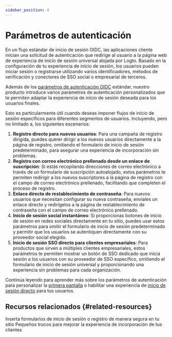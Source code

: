 ```yaml
---
sidebar_position: 4
---
```


# Parámetros de autenticación

En un flujo estándar de inicio de sesión OIDC, las aplicaciones cliente inician una solicitud de autenticación que redirige al usuario a la página web de experiencia de inicio de sesión universal alojada por Logto. Basado en la configuración de tu experiencia de inicio de sesión, los usuarios pueden iniciar sesión o registrarse utilizando varios identificadores, métodos de verificación y conectores de SSO social o empresarial de terceros.

Además de los [parámetros de autenticación OIDC](https://openid.net/specs/openid-connect-core-1_0.html#AuthRequest) estándar, nuestro producto introduce varios parámetros de autenticación personalizados que te permiten adaptar la experiencia de inicio de sesión deseada para los usuarios finales.

Esto es particularmente útil cuando deseas imponer flujos de inicio de sesión específicos para diferentes segmentos de usuarios. Incluyendo, pero no limitado a, los siguientes escenarios:

1. **Registro directo para nuevos usuarios**: Para una campaña de registro dirigida, puedes querer dirigir a los nuevos usuarios directamente a la página de registro, omitiendo el formulario de inicio de sesión predeterminado, para asegurar una experiencia de incorporación sin problemas.
2. **Registro con correo electrónico prellenado desde un enlace de suscripción**: Si estás recopilando direcciones de correo electrónico a través de un formulario de suscripción autoalojado, estos parámetros te permiten redirigir a los nuevos suscriptores a la página de registro con el campo de correo electrónico prellenado, facilitando que completen el proceso de registro.
3. **Enlace directo de restablecimiento de contraseña**: Para nuevos usuarios que necesitan configurar su nueva contraseña, envíales un enlace directo y redirígelos a la página de restablecimiento de contraseña con el campo de correo electrónico prellenado.
4. **Inicio de sesión social instantáneo**: Si proporcionas botones de inicio de sesión en redes sociales directamente en tu sitio, puedes usar estos parámetros para omitir el formulario de inicio de sesión predeterminado y permitir que los usuarios se autentiquen directamente con su proveedor social elegido.
5. **Inicio de sesión SSO directo para clientes empresariales**: Para productos que sirven a múltiples clientes empresariales, estos parámetros te permiten mostrar un botón de SSO dedicado que inicia sesión a los usuarios con su proveedor de SSO específico, omitiendo el formulario de inicio de sesión universal y proporcionando una experiencia sin problemas para cada organización.

Continúa leyendo para aprender más sobre los parámetros de autenticación para personalizar la [primera pantalla](/end-user-flows/authentication-parameters/first-screen) o habilitar una experiencia de [inicio de sesión directo](/end-user-flows/authentication-parameters/direct-sign-in) para tus usuarios.

## Recursos relacionados \{#related-resources}

<Url href="https://blog.logto.io/embed-login-or-registration-forms-securely-on-your-site">
  Inserta formularios de inicio de sesión o registro de manera segura en tu sitio
</Url>

<Url href="https://blog.logto.io/authentication-parameters">
  Pequeños trucos para mejorar la experiencia de incorporación de tus clientes
</Url>
